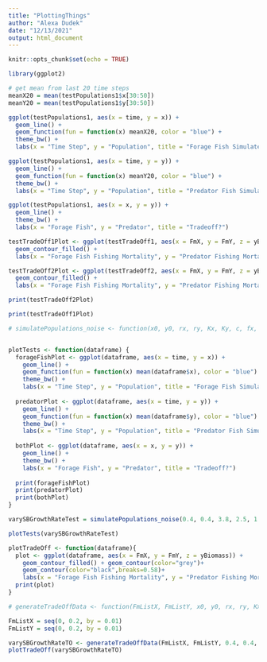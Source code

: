 ```yaml
---
title: "PlottingThings"
author: "Alexa Dudek"
date: "12/13/2021"
output: html_document
---
```


```r
knitr::opts_chunk$set(echo = TRUE)
```

```r
library(ggplot2)
```


```r

# get mean from last 20 time steps
meanX20 = mean(testPopulations1$x[30:50])
meanY20 = mean(testPopulations1$y[30:50])

ggplot(testPopulations1, aes(x = time, y = x)) + 
  geom_line() +
  geom_function(fun = function(x) meanX20, color = "blue") +
  theme_bw() + 
  labs(x = "Time Step", y = "Population", title = "Forage Fish Simulated Time Series")

ggplot(testPopulations1, aes(x = time, y = y)) + 
  geom_line() +
  geom_function(fun = function(x) meanY20, color = "blue") +
  theme_bw() + 
  labs(x = "Time Step", y = "Population", title = "Predator Fish Simulated Time Series")

ggplot(testPopulations1, aes(x = x, y = y)) + 
  geom_line() +
  theme_bw() + 
  labs(x = "Forage Fish", y = "Predator", title = "Tradeoff?")

```


```r
testTradeOff1Plot <- ggplot(testTradeOff1, aes(x = FmX, y = FmY, z = yBiomass)) +
  geom_contour_filled() +
  labs(x = "Forage Fish Fishing Mortality", y = "Predator Fishing Mortality", title = "Trade Off Contour Analysis")

testTradeOff2Plot <- ggplot(testTradeOff2, aes(x = FmX, y = FmY, z = yBiomass)) +
  geom_contour_filled() +
  labs(x = "Forage Fish Fishing Mortality", y = "Predator Fishing Mortality", title = "Trade Off Contour Analysis on 200 years")

print(testTradeOff2Plot)

print(testTradeOff1Plot)
```

```r
# simulatePopulations_noise <- function(x0, y0, rx, ry, Kx, Ky, c, fx, fy, numTimeSteps = 50)


plotTests <- function(dataframe) {
  forageFishPlot <- ggplot(dataframe, aes(x = time, y = x)) + 
    geom_line() +
    geom_function(fun = function(x) mean(dataframe$x), color = "blue") +
    theme_bw() + 
    labs(x = "Time Step", y = "Population", title = "Forage Fish Simulated Time Series")
  
  predatorPlot <- ggplot(dataframe, aes(x = time, y = y)) + 
    geom_line() +
    geom_function(fun = function(x) mean(dataframe$y), color = "blue") +
    theme_bw() + 
    labs(x = "Time Step", y = "Population", title = "Predator Fish Simulated Time Series")
  
  bothPlot <- ggplot(dataframe, aes(x = x, y = y)) + 
    geom_line() +
    theme_bw() + 
    labs(x = "Forage Fish", y = "Predator", title = "Tradeoff?")
  
  print(forageFishPlot)
  print(predatorPlot)
  print(bothPlot)
}

varySBGrowthRateTest = simulatePopulations_noise(0.4, 0.4, 3.8, 2.5, 1.0, 1.0, 0.1, 0.2, 0.2, 50)

plotTests(varySBGrowthRateTest)

```

```r

plotTradeOff <- function(dataframe){
  plot <- ggplot(dataframe, aes(x = FmX, y = FmY, z = yBiomass)) +
    geom_contour_filled() + geom_contour(color="grey")+
    geom_contour(color="black",breaks=0.58)+
    labs(x = "Forage Fish Fishing Mortality", y = "Predator Fishing Mortality", title = "Trade Off Contour Analysis")
  print(plot)
}

# generateTradeOffData <- function(FmListX, FmListY, x0, y0, rx, ry, Kx, Ky, c, numTimeSteps = 50, numMeanYears = 20)

FmListX = seq(0, 0.2, by = 0.01) 
FmListY = seq(0, 0.2, by = 0.01)

varySBGrowthRateTO <- generateTradeOffData(FmListX, FmListY, 0.4, 0.4, 3.8, 2.5, 1.0, 1.0, 0.1, 50, 50)
plotTradeOff(varySBGrowthRateTO)

```


